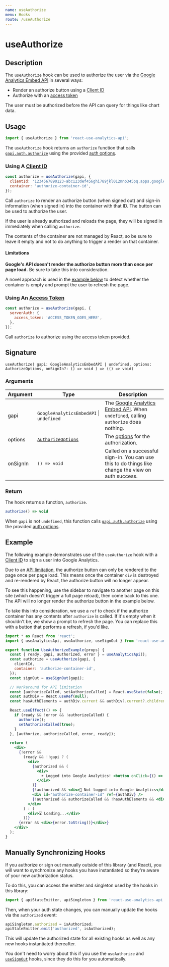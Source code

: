 ```yaml
---
name: useAuthorize
menu: Hooks
route: /useAuthorize
---
```



<h1>useAuthorize</h1>

## Description

The `useAuthorize` hook can be used to authorize the user via the [Google Analytics Embed API](/useAnalyticsApi) in several ways:
- Render an authorize button using a [Client ID](https://devboldly.github.io/react-analytics-charts/google-oauth-client-id)
- Authorize with an [access token](https://ga-dev-tools.appspot.com/embed-api/server-side-authorization/)

The user must be authorized before the API can query for things like chart data.

## Usage

```jsx
import { useAuthorize } from 'react-use-analytics-api';
```

The `useAuthorize` hook returns an `authorize` function that calls [`gapi.auth.authorize`](https://developers.google.com/analytics/devguides/reporting/embed/v1/component-reference#auth) using the provided [auth options](https://developers.google.com/analytics/devguides/reporting/embed/v1/component-reference#auth-options).

### Using A [Client ID](https://devboldly.github.io/react-analytics-charts/google-oauth-client-id)

```jsx
const authorize = useAuthorize(gapi, {
  clientId: '1234567890123-abc123def456ghi789jkl012mno345pq.apps.googleusercontent.com',
  container: 'authorize-container-id',
});
```

Call `authorize` to render an authorize button (when signed out) and sign-in information (when signed in) into the container with that ID. The button can be used to authorize the user.

If the user is already authorized and reloads the page, they will be signed in immediately when calling `authorize`.

The contents of the container are not managed by React, so be sure to leave it empty and not to do anything to trigger a render on that container.

#### Limitations

**Google's API doesn't render the authorize button more than once per page load.** Be sure to take this into consideration. 

A novel approach is used in the [example below](#example) to detect whether the container is empty and prompt the user to refresh the page.

### Using An [Access Token](https://ga-dev-tools.appspot.com/embed-api/server-side-authorization/)

```jsx
const authorize = useAuthorize(gapi, {
  serverAuth: {
    access_token: 'ACCESS_TOKEN_GOES_HERE',
  },
});
```

Call `authorize` to authorize using the access token provided.

## Signature

`useAuthorize( gapi: GoogleAnalyticsEmbedAPI | undefined, options: AuthorizeOptions, onSignIn?: () => void ) => (() => void)`

### Arguments

| Argument | Type | Description |
|----------|------|-------------|
| gapi | `GoogleAnalyticsEmbedAPI` &#124; `undefined` | The [Google Analytics Embed API](/useAnalyticsApi). When `undefined`, calling `authorize` does nothing. |
| options | [`AuthorizeOptions`](https://developers.google.com/analytics/devguides/reporting/embed/v1/component-reference#auth-options) | The [options](https://developers.google.com/analytics/devguides/reporting/embed/v1/component-reference#auth-options) for the authorization. |
| onSignIn | `() => void` | Called on a successful sign-in. You can use this to do things like change the view on auth success. |

### Return

The hook returns a function, `authorize`.

```jsx
authorize() => void
```

When `gapi` is not `undefined`, this function calls [`gapi.auth.authorize`](https://developers.google.com/analytics/devguides/reporting/embed/v1/component-reference#auth) using the provided [auth options](https://developers.google.com/analytics/devguides/reporting/embed/v1/component-reference#auth-options).

## Example

The following example demonstrates use of the `useAuthorize` hook with a [Client ID](https://devboldly.github.io/react-analytics-charts/google-oauth-client-id) to sign a user into Google Analytics.

Due to an [API limitation](#limitations), the authorize button can only be rendered to the page once per page load. This means once the container `div` is destroyed and re-rendered by React, the authorize button will no longer appear. 

To see this happening, use the sidebar to navigate to another page on this site (which doesn't trigger a full page reload), then come back to this one. The API will no longer render the authorize button in the example below.

To take this into consideration, we use a `ref` to check if the authorize container has any contents after `authorize` is called. If it's empty when it shouldn't be, we show a prompt to refresh the page. You can replace this with a button that performs a refresh, if you'd like.

<div style={{ border: 'solid 2px #67788a', padding: '20px' }}>
  <UseAuthorizeExample />
</div>

```jsx
import * as React from 'react';
import { useAnalyticsApi, useAuthorize, useSignOut } from 'react-use-analytics-api';

export function UseAuthorizeExample(props) {
  const { ready, gapi, authorized, error } = useAnalyticsApi();
  const authorize = useAuthorize(gapi, {
    clientId,
    container: 'authorize-container-id',
  });
  const signOut = useSignOut(gapi);

  // Workaround for API limitation
  const [authorizeCalled, setAuthorizeCalled] = React.useState(false);
  const authDiv = React.useRef(null);
  const hasAuthElements = authDiv.current && authDiv?.current?.children?.length > 0;

  React.useEffect(() => {
    if (ready && !error && !authorizeCalled) {
      authorize();
      setAuthorizeCalled(true);
    }
  }, [authorize, authorizeCalled, error, ready]);

  return (
    <div>
      {!error &&
        (ready && !!gapi ? (
          <div>
            {authorized && (
              <div>
                ☀️ Logged into Google Analytics! <button onClick={() => signOut()}>Sign Out</button>
              </div>
            )}
            {!authorized && <div>🔐 Not logged into Google Analytics</div>}
            <div id="authorize-container-id" ref={authDiv} />
            {!authorized && authorizeCalled && !hasAuthElements && <div>🔄 Refresh the page to access analytics.</div>}
          </div>
        ) : (
          <div>⌛ Loading...</div>
        ))}
      {error && <div>{error.toString()}</div>}
    </div>
  );
}
```

## Manually Synchronizing Hooks

If you authorize or sign out manually outside of this library (and React), you will want to synchronize any hooks you have instantiated so they're aware of your new authorization status.

To do this, you can access the emitter and singleton used by the hooks in this library:

```jsx
import { apiStateEmitter, apiSingleton } from 'react-use-analytics-api';
```

Then, when your auth state changes, you can manually update the hooks via the `authorized` event:

```jsx
apiSingleton.authorized = isAuthorized;
apiStateEmitter.emit('authorized', isAuthorized);
```

This will update the authorized state for all existing hooks as well as any new hooks instantiated thereafter.

You don't need to worry about this if you use the `useAuthorize` and [`useSignOut`](/useSignOut) hooks, since they do this for you automatically.